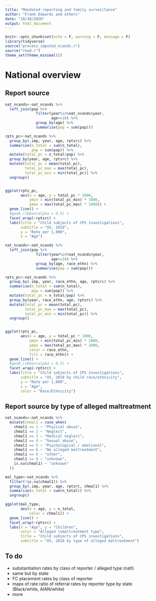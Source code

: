 ```yaml
---
title: "Mandated reporting and family surveillance"
author: "Frank Edwards and others"
date: "10/30/2020"
output: html_document
---
```


```r
knitr::opts_chunk$set(echo = F, warning = F, message = F)
library(tidyverse)
source("process_imputed_ncands.r")
source("read.r")
theme_set(theme_minimal())
```


# National overview

## Report source

```r
nat_ncands<-nat_ncands %>% 
  left_join(pop %>% 
              filter(year%in%nat_ncands$year,
                     age<=18) %>% 
              group_by(age) %>% 
              summarise(pop = sum(pop))) 

rpts_pc<-nat_ncands %>% 
  group_by(.imp, year, age, rptsrc) %>% 
  summarise(n_total = sum(n_total),
            pop = sum(pop)) %>% 
  mutate(total_pc = n_total/pop) %>% 
  group_by(year, age, rptsrc) %>% 
  mutate(total_pc = mean(total_pc),
         total_pc_max = max(total_pc),
         total_pc_min = min(total_pc)) %>% 
  ungroup()


ggplot(rpts_pc,
       aes(x = age, y = total_pc * 1000,
           ymin = min(total_pc_min) * 1000,
           ymax = max(total_pc_max) * 1000)) + 
  geom_line() +
  #geom_ribbon(alpha = 0.5) +
  facet_wrap(~rptsrc) + 
  labs(title = "Child subjects of CPS investigations",
       subtitle = "US, 2018",
       y = "Rate per 1,000",
       x = "Age")

```


```r
nat_ncands<-nat_ncands %>% 
  left_join(pop %>% 
              filter(year%in%nat_ncands$year,
                     age<=18) %>% 
              group_by(age, race_ethn) %>% 
              summarise(pop = sum(pop))) 

rpts_pc<-nat_ncands %>% 
  group_by(.imp, year, race_ethn, age, rptsrc) %>% 
  summarise(n_total = sum(n_total),
            pop = sum(pop)) %>% 
  mutate(total_pc = n_total/pop) %>% 
  group_by(year, race_ethn, age, rptsrc) %>% 
  mutate(total_pc = mean(total_pc),
         total_pc_max = max(total_pc),
         total_pc_min = min(total_pc)) %>% 
  ungroup()


ggplot(rpts_pc,
       aes(x = age, y = total_pc * 1000,
           ymin = min(total_pc_min) * 1000,
           ymax = max(total_pc_max) * 1000,
           color = race_ethn,
           fill = race_ethn)) + 
  geom_line() +
  #geom_ribbon(alpha = 0.5) +
  facet_wrap(~rptsrc) + 
  labs(title = "Child subjects of CPS investigations",
       subtitle = "US, 2018 by child race/ethnicity",
       y = "Rate per 1,000",
       x = "Age",
       color = "Race/Ethnicity")

```

## Report source by type of alleged maltreatment

```r
nat_ncands<-nat_ncands %>% 
  mutate(chmal1 = case_when(
    chmal1 == 1 ~ "Physical abuse",
    chmal1 == 2 ~ "Neglect",
    chmal1 == 3 ~ "Medical neglect",
    chmal1 == 4 ~ "Sexual abuse",
    chmal1 == 5 ~ "Psychological / emotional",
    chmal1 == 6 ~ "No alleged maltreatment",
    chmal1 == 8 ~ "other",
    chmal1 == 9 ~ "unknown",
    is.na(chmal1) ~ "unknown"
  ))

mal_type<-nat_ncands %>% 
  filter(!is.na(chmal1)) %>% 
  group_by(.imp, year, age, rptsrc, chmal1) %>% 
  summarise(n_total = sum(n_total)) %>% 
  ungroup()

ggplot(mal_type,
       aes(x = age, y = n_total,
           color = chmal1)) +
  geom_line() + 
  facet_wrap(~rptsrc) + 
  labs(x = "Age", y = "Children",
       color = "Alleged \nmaltreatment type",
       title = "Child subjects of CPS investigations",
       subtitle = "US, 2018 by type of alleged maltreatment")
```



## To do 

- substantiation rates by class of reporter / alleged type (natl)
- same but by state
- FC placement rates by class of reporter
- maps of rate ratio of referral rates by reporter type by state (Black/white, AIAN/white)
- more
